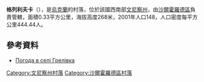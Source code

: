 {{coord|48|44|9|N|28|1|26|E|scale:30000|display=title}}

'''格列利夫卡'''（{{lang-uk|Грелівка}}），是[[烏克蘭|烏克蘭]]的村落，位於該國西南部[[文尼察州|文尼察州]]，由[[沙爾霍羅德區|沙爾霍羅德區]]負責管轄，面積0.33平方公里，海拔高度268米，2001年人口148，人口密度每平方公里444.44人。

==參考資料==
* [http://weather.in.ua/ua/vinnickaja/5854 Погода в селі Грелівка] {{Wayback|url=http://weather.in.ua/ua/vinnickaja/5854 |date=20181017001726 }}

[[Category:文尼察州村落|Category:文尼察州村落]]
[[Category:沙爾霍羅德區村落|Category:沙爾霍羅德區村落]]


{{Vinnytsia-geo-stub}}